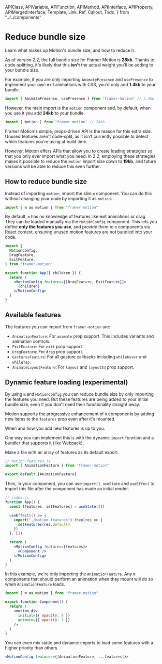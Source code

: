 <!-- 👋 Editing this file? Need help? → https://github.com/framer/api-docs/blob/master/CONTRIBUTING.md -->

  APIClass,
  APIVariable,
  APIFunction,
  APIMethod,
  APIInterface,
  APIProperty,
  APIMergedInterface,
  Template,
  Link,
  Ref,
  Callout,
  Todo,
} from "../../components"


# Reduce bundle size

<span className="lead">
  Learn what makes up Motion's bundle size, and how to
  reduce it.
</span>

As of version 2.2, the full bundle size for Framer Motion is **28kb**. Thanks to code-splitting, it's likely that this **isn't** the actual weight you'll be adding to your bundle size.

For example, if you are only importing `AnimatePresence` and `usePresence` to implement your own exit animations with CSS, you'd only add **1.4kb** to your bundle.

```jsx
import { AnimatePresence, usePresence } from "framer-motion" // 1.4kb
```

However, the main import is the `motion` component and, by default, when you use it you add **24kb** to your bundle.

```jsx
import { motion } from "framer-motion" // 24kb
```

Framer Motion's simple, props-driven API is the reason for this extra size. Unused features aren't code-split, as it isn't currently possible to detect which features you're using at build time.

However, Motion offers APIs that allow you to create loading strategies so that you only ever import what you need. In 2.2, employing these strategies makes it possible to reduce the `motion` import size down to **19kb**, and future versions will be able to reduce this even further.

## How to reduce bundle size

Instead of importing `motion`, import the slim `m` component. You can do this without changing your code by importing it as `motion`.

```jsx
import { m as motion } from "framer-motion"
```

By default, `m` has no knowledge of features like exit animations or drag. They can be loaded manually via the `MotionConfig` component. This lets you define **only the features you use**, and provide them to `m` components via React context, ensuring unused motion features are not bundled into your code.

```jsx
import {
  MotionConfig,
  DragFeature,
  ExitFeature,
} from "framer-motion"

export function App({ children }) {
  return (
    <MotionConfig features={[DragFeature, ExitFeature]}>
      {children}
    </MotionConfig>
  )
}
```

## Available features

The features you can import from `framer-motion` are:

- `AnimationFeature`: For `animate` prop support. This includes variants and animation controls.
- `ExitFeature`: For `exit` prop support.
- `DragFeature`: For `drag` prop support.
- `GesturesFeature`: For all gesture callbacks including `whileHover` and `whileTap`.
- `AnimateLayoutFeature`: For `layout` and `layoutId` prop support.

## Dynamic feature loading (experimental)

By using `m` and `MotionConfig` you can reduce bundle size by only importing the features you need. But these features are being added to your initial bundle size, even if you don't need their functionality straight away.

Motion supports the progressive enhancement of `m` components by adding new items to the `features` prop even after it's mounted.

When and how you add new features is up to you.

One way you can implement this is with the dynamic `import` function and a bundler that supports it (like Webpack).

Make a file with an array of features as its default export.

```jsx
// motion-features.js
import { AnimationFeature } from "framer-motion"

export default [AnimationFeature]
```

Then, in your component, you can use `import()`, `useState` and `useEffect` to import this file after the component has made an initial render.

```jsx
// index.js
function App() {
  const [features, setFeatures] = useState([])

  useEffect(() => {
    import("./motion-features").then(res => {
      setFeatures(res.default)
    })
  }, [])

  return (
    <MotionConfig features={features}>
      <Component />
    </MotionConfig>
  )
}
```

In this example, we're only importing the `AnimationFeature`. Any `m` components that should perform an animation when they mount will do so when `AnimationFeature` loads.

```jsx
import { m as motion } from "framer-motion"

export function Component() {
  return (
    <motion.div
      initial={{ opacity: 0 }}
      animate={{ opacity: 1 }}
    />
  )
}
```

You can even mix static and dynamic imports to load some features with a higher priority than others.

```jsx
<MotionConfig features={[AnimationFeature, ...features]}>
```
